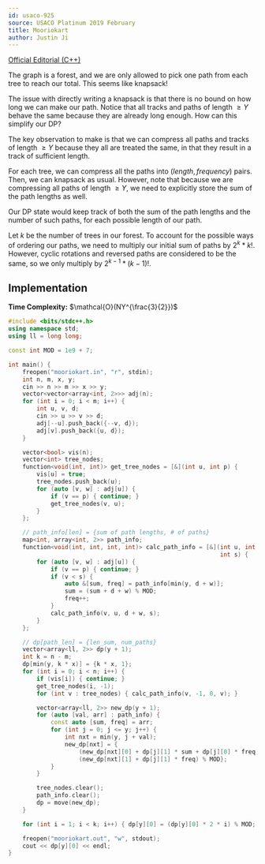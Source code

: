 ```yaml
---
id: usaco-925
source: USACO Platinum 2019 February
title: Mooriokart
author: Justin Ji
---
```


[Official Editorial (C++)](https://usaco.org/current/data/sol_mooriokart_platinum_feb19.html)

<Spoiler title = "Hint">

The graph is a forest, and we are only allowed to pick one path from each tree
to reach our total. This seems like knapsack!

The issue with directly writing a knapsack is that there is no bound on
how long we can make our path. Notice that all tracks and paths of length $\ge Y$
behave the same because they are already long enough. How can this simplify our DP?

</Spoiler>

<Spoiler title = "Explanation">

The key observation to make is that we can compress all paths and tracks of
length $\ge Y$ because they all are treated the same, in that they result in a
track of sufficient length.

For each tree, we can compress all the paths into $(length, frequency)$ pairs.
Then, we can knapsack as usual. However, note that because we are compressing
all paths of length $\ge Y$, we need to explicitly store the sum of the path
lengths as well.

Our DP state would keep track of both the sum of the path lengths and
the number of such paths, for each possible length of our path.

Let $k$ be the number of trees in our forest. To account for the possible ways
of ordering our paths, we need to multiply our initial sum of paths by
$2^{k} * k!$. However, cyclic rotations and reversed paths are considered
to be the same, so we only multiply by $2^{k - 1} * (k - 1)!$.

## Implementation

**Time Complexity:** $\mathcal{O}(NY^{\frac{3}{2}})$

<LanguageSection>
<CPPSection>

```cpp
#include <bits/stdc++.h>
using namespace std;
using ll = long long;

const int MOD = 1e9 + 7;

int main() {
	freopen("mooriokart.in", "r", stdin);
	int n, m, x, y;
	cin >> n >> m >> x >> y;
	vector<vector<array<int, 2>>> adj(n);
	for (int i = 0; i < m; i++) {
		int u, v, d;
		cin >> u >> v >> d;
		adj[--u].push_back({--v, d});
		adj[v].push_back({u, d});
	}

	vector<bool> vis(n);
	vector<int> tree_nodes;
	function<void(int, int)> get_tree_nodes = [&](int u, int p) {
		vis[u] = true;
		tree_nodes.push_back(u);
		for (auto [v, w] : adj[u]) {
			if (v == p) { continue; }
			get_tree_nodes(v, u);
		}
	};

	// path_info[len] = {sum of path lengths, # of paths}
	map<int, array<int, 2>> path_info;
	function<void(int, int, int, int)> calc_path_info = [&](int u, int p, int d,
	                                                        int s) {
		for (auto [v, w] : adj[u]) {
			if (v == p) { continue; }
			if (v < s) {
				auto &[sum, freq] = path_info[min(y, d + w)];
				sum = (sum + d + w) % MOD;
				freq++;
			}
			calc_path_info(v, u, d + w, s);
		}
	};

	// dp[path_len] = {len_sum, num_paths}
	vector<array<ll, 2>> dp(y + 1);
	int k = n - m;
	dp[min(y, k * x)] = {k * x, 1};
	for (int i = 0; i < n; i++) {
		if (vis[i]) { continue; }
		get_tree_nodes(i, -1);
		for (int v : tree_nodes) { calc_path_info(v, -1, 0, v); }

		vector<array<ll, 2>> new_dp(y + 1);
		for (auto [val, arr] : path_info) {
			const auto [sum, freq] = arr;
			for (int j = 0; j <= y; j++) {
				int nxt = min(y, j + val);
				new_dp[nxt] = {
				    (new_dp[nxt][0] + dp[j][1] * sum + dp[j][0] * freq) % MOD,
				    (new_dp[nxt][1] + dp[j][1] * freq) % MOD};
			}
		}

		tree_nodes.clear();
		path_info.clear();
		dp = move(new_dp);
	}

	for (int i = 1; i < k; i++) { dp[y][0] = (dp[y][0] * 2 * i) % MOD; }

	freopen("mooriokart.out", "w", stdout);
	cout << dp[y][0] << endl;
}
```

</CPPSection>
</LanguageSection>

</Spoiler>
